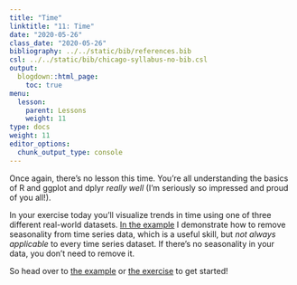 ```yaml
---
title: "Time"
linktitle: "11: Time"
date: "2020-05-26"
class_date: "2020-05-26"
bibliography: ../../static/bib/references.bib
csl: ../../static/bib/chicago-syllabus-no-bib.csl
output:
  blogdown::html_page:
    toc: true
menu:
  lesson:
    parent: Lessons
    weight: 11
type: docs
weight: 11
editor_options: 
  chunk_output_type: console
---
```


Once again, there's no lesson this time. You're all understanding the basics of R and ggplot and dplyr *really well* (I'm seriously so impressed and proud of you all!).

In your exercise today you'll visualize trends in time using one of three different real-world datasets. [In the example](/example/11-example/) I demonstrate how to remove seasonality from time series data, which is a useful skill, but *not always applicable* to every time series dataset. If there's no seasonality in your data, you don't need to remove it.

So head over to [the example](/example/11-example/) or [the exercise](/assignment/11-exercise/) to get started!
